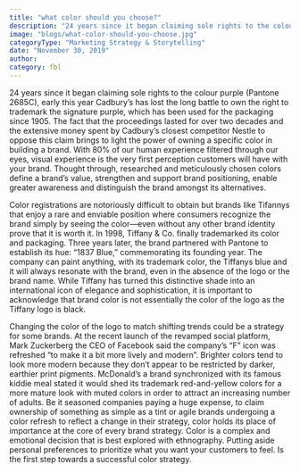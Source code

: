 ```yaml
---
title: "what color should you choose?"
description: "24 years since it began claiming sole rights to the colour purple (Pantone 2685C), early this year Cadbury’s has lost the long battle to own the right to trademark the signature purple, which has been used for the packaging since 1905."
image: "blogs/what-color-should-you-choose.jpg"
categoryType: "Marketing Strategy & Storytelling"
date: "November 30, 2019"
author:
category: fbl
---
```


24 years since it began claiming sole rights to the colour purple (Pantone 2685C), early this year Cadbury’s has lost the long battle to own the right to trademark the signature purple, which has been used for the packaging since 1905. The fact that the proceedings lasted for over two decades and the extensive money spent by Cadbury’s closest competitor Nestle to oppose this claim brings to light the power of owning a specific color in building a brand. With 80% of our human experience filtered through our eyes, visual experience is the very first perception customers will have with your brand. Thought through, researched and meticulously chosen colors define a brand’s value, strengthen and support brand positioning, enable greater awareness and distinguish the brand amongst its alternatives.

Color registrations are notoriously difficult to obtain but brands like Tifannys that enjoy a rare and enviable position where consumers recognize the brand simply by seeing the color—even without any other brand identity prove that it is worth it. In 1998, Tiffany & Co. finally trademarked its color and packaging. Three years later, the brand partnered with Pantone to establish its hue: “1837 Blue,” commemorating its founding year. The company can paint anything, with its trademark color, the Tiffanys blue and it will always resonate with the brand, even in the absence of the logo or the brand name. While Tiffany has turned this distinctive shade into an international icon of elegance and sophistication, it is important to acknowledge that brand color is not essentially the color of the logo as the Tiffany logo is black.

Changing the color of the logo to match shifting trends could be a strategy for some brands. At the recent launch of the revamped social platform, Mark Zuckerberg the CEO of Facebook said the company’s “F” icon was refreshed “to make it a bit more lively and modern”. Brighter colors tend to look more modern because they don’t appear to be restricted by darker, earthier print pigments. McDonald’s a brand synchronized with its famous kiddie meal stated it would shed its trademark red-and-yellow colors for a more mature look with muted colors in order to attract an increasing number of adults. Be it seasoned companies paying a huge expense, to claim ownership of something as simple as a tint or agile brands undergoing a color refresh to reflect a change in their strategy, color holds its place of importance at the core of every brand strategy. Color is a complex and emotional decision that is best explored with ethnography. Putting aside personal preferences to prioritize what you want your customers to feel. Is the first step towards a successful color strategy.
